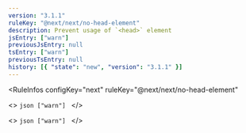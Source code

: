 ```yaml
---
version: "3.1.1"
ruleKey: "@next/next/no-head-element"
description: Prevent usage of `<head>` element
jsEntry: ["warn"]
previousJsEntry: null
tsEntry: ["warn"]
previousTsEntry: null
history: [{ "state": "new", "version": "3.1.1" }]
---
```


<RuleInfos 
  configKey="next" 
  ruleKey="@next/next/no-head-element" 
>
  <>
    ```json
    ["warn"]
    ```
  </>

  <>
    ```json
    ["warn"]
    ```
  </>
</RuleInfos>
